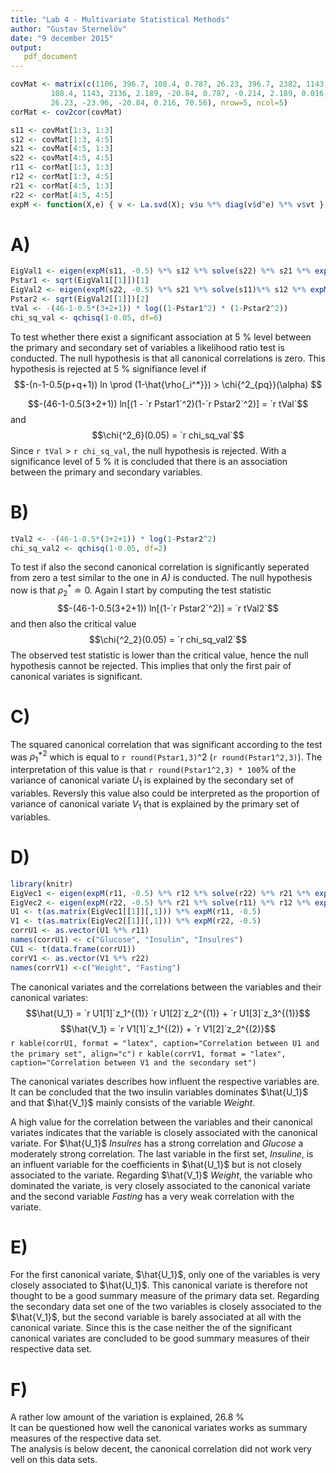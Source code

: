 ```yaml
---
title: "Lab 4 - Multivariate Statistical Methods"
author: "Gustav Sternelöv"
date: "9 december 2015"
output: 
   pdf_document
---
```


```r
covMat <- matrix(c(1106, 396.7, 108.4, 0.787, 26.23, 396.7, 2382, 1143, -0.214, -23.96,
         108.4, 1143, 2136, 2.189, -20.84, 0.787, -0.214, 2.189, 0.016, 0.216,
         26.23, -23.96, -20.84, 0.216, 70.56), nrow=5, ncol=5)
corMat <- cov2cor(covMat)

s11 <- covMat[1:3, 1:3]
s12 <- covMat[1:3, 4:5]
s21 <- covMat[4:5, 1:3]
s22 <- covMat[4:5, 4:5]
r11 <- corMat[1:3, 1:3]
r12 <- corMat[1:3, 4:5]
r21 <- corMat[4:5, 1:3]
r22 <- corMat[4:5, 4:5]
expM <- function(X,e) { v <- La.svd(X); v$u %*% diag(v$d^e) %*% v$vt } 
```

# A)
```r
EigVal1 <- eigen(expM(s11, -0.5) %*% s12 %*% solve(s22) %*% s21 %*% expM(s11, -0.5))[1]
Pstar1 <- sqrt(EigVal1[[1]])[1]
EigVal2 <- eigen(expM(s22, -0.5) %*% s21 %*% solve(s11)%*% s12 %*% expM(s22, -0.5))
Pstar2 <- sqrt(EigVal2[[1]])[2]
tVal <- -(46-1-0.5*(3+2+1)) * log((1-Pstar1^2) * (1-Pstar2^2))
chi_sq_val <- qchisq(1-0.05, df=6)
```
To test whether there exist a significant association at 5 % level between the primary and secondary set of variables a likelihood ratio test is conducted. The null hypothesis is that all canonical correlations is zero. This hypothesis is rejected at 5 % signifiance level if
$$-(n-1-0.5(p+q+1)) ln \prod (1-\hat{\rho{_i^*}}) > \chi{^2_{pq}}(\alpha) $$

$$-(46-1-0.5(3+2+1)) ln[(1 - `r Pstar1`^2)(1-`r Pstar2`^2)] = `r tVal`$$
and $$\chi{^2_6}(0.05) = `r chi_sq_val`$$ 
Since `r tVal` > `r chi_sq_val`, the null hypothesis is rejected. With a significance level of 5 % it is concluded that there is an association between the primary and secondary variables.

# B)
```r
tVal2 <- -(46-1-0.5*(3+2+1)) * log(1-Pstar2^2)
chi_sq_val2 <- qchisq(1-0.05, df=2) 
```

To test if also the second canonical correlation is significantly seperated from zero a test similar to the one in *A)* is conducted. The null hypothesis now is that $\rho{_2^*}\doteq0$. Again I start by computing the test statistic
$$-(46-1-0.5(3+2+1)) ln[(1-`r Pstar2`^2)] = `r tVal2`$$
and then also the critical value $$\chi{^2_2}(0.05) = `r chi_sq_val2`$$ 
The observed test statistic is lower than the critical value, hence the null hypothesis cannot be rejected. This implies that only the first pair of canonical variates is significant.

# C)
The squared canonical correlation that was significant according to the test was $\rho{_1^{*2}}$ which is equal to `r round(Pstar1,3)`^2 (`r round(Pstar1^2,3)`). The interpretation of this value is that `r round(Pstar1^2,3) * 100`% of the variance of canonical variate $U_1$ is explained by the secondary set of variables. Reversly this value also could be interpreted as the proportion of variance of canonical variate $V_1$ that is explained by the primary set of variables. 


# D)
```r
library(knitr)
EigVec1 <- eigen(expM(r11, -0.5) %*% r12 %*% solve(r22) %*% r21 %*% expM(r11, -0.5))[2]
EigVec2 <- eigen(expM(r22, -0.5) %*% r21 %*% solve(r11) %*% r12 %*% expM(r22, -0.5))[2]
U1 <- t(as.matrix(EigVec1[[1]][,1])) %*% expM(r11, -0.5) 
V1 <- t(as.matrix(EigVec2[[1]][,1])) %*% expM(r22, -0.5) 
corrU1 <- as.vector(U1 %*% r11)
names(corrU1) <- c("Glucose", "Insulin", "Insulres")
CU1 <- t(data.frame(corrU1))
corrV1 <- as.vector(V1 %*% r22)
names(corrV1) <-c("Weight", "Fasting")
```

The canonical variates and the correlations between the variables and their canonical variates:
$$\hat{U_1} = `r U1[1]`z_1^{(1)} `r U1[2]`z_2^{(1)} + `r U1[3]`z_3^{(1)}$$
$$\hat{V_1} = `r V1[1]`z_1^{(2)} + `r V1[2]`z_2^{(2)}$$
`r kable(corrU1, format = "latex", caption="Correlation between U1 and the primary set", align="c")`
`r kable(corrV1, format = "latex", caption="Correlation between V1 and the secondary set")`

The canonical variates describes how influent the respective variables are. It can be concluded that the two insulin variables dominates $\hat{U_1}$ and that $\hat{V_1}$ mainly consists of the variable *Weight*. 

A high value for the correlation between the variables and their canonical variates indicates that the variable is closely associated with the canonical variate. For $\hat{U_1}$ *Insulres* has a strong correlation and *Glucose* a moderately strong correlation. The last variable in the first set, *Insuline*, is an influent variable for the coefficients in $\hat{U_1}$ but is not closely associated to the variate. Regarding $\hat{V_1}$ *Weight*, the variable who dominated the variate, is very closely associated to the canonical variate and the second variable *Fasting* has a very weak correlation with the variate. 

# E)
For the first canonical variate, $\hat{U_1}$, only one of the variables is very closely associated to $\hat{U_1}$. This canonical variate is therefore not thought to be a good summary measure of the primary data set. Regarding the secondary data set one of the two variables is closely associated to the $\hat{V_1}$, but the second variable is barely associated at all with the canonical variate. Since this is the case neither the of the significant canonical variates are concluded to be good summary measures of their respective data set. 

# F)
A rather low amount of the variation is explained, 26.8 %  
It can be questioned how well the canonical variates works as summary measures of the respective data set.  
The analysis is below decent, the canonical correlation did not work very vell on this data sets.
